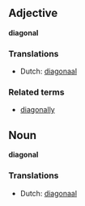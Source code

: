 ==Adjective==
'''diagonal'''

===Translations===
*Dutch: [[diagonaal]]

===Related terms===
*[[diagonally]]

==Noun==
'''diagonal'''

===Translations===
*Dutch: [[diagonaal]]